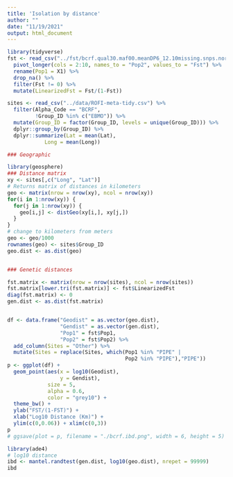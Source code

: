 ```yaml
---
title: 'Isolation by distance'
author: ""
date: "11/19/2021"
output: html_document
---
```



```r
library(tidyverse)
fst <- read_csv("../fst/bcrf.qual30.maf00.meanDP6_12.10missing.snps.norelate-noEBMO.fst_summary.csv") %>% 
  pivot_longer(cols = 2:10, names_to = "Pop2", values_to = "Fst") %>%
  rename(Pop1 = X1) %>%
  drop_na() %>%
  filter(Fst != 0) %>%
  mutate(LinearizedFst = Fst/(1-Fst))

sites <- read_csv("../data/ROFI-meta-tidy.csv") %>%
  filter(Alpha_Code == "BCRF",
         !Group_ID %in% c("EBMO")) %>%
  mutate(Group_ID = factor(Group_ID, levels = unique(Group_ID))) %>%
  dplyr::group_by(Group_ID) %>%
  dplyr::summarize(Lat = mean(Lat),
            Long = mean(Long))
```

```r
### Geographic

library(geosphere)
### Distance matrix
xy <- sites[,c("Long", "Lat")]
# Returns matrix of distances in kilometers
geo <- matrix(nrow = nrow(xy), ncol = nrow(xy))
for(i in 1:nrow(xy)) {
  for(j in 1:nrow(xy)) {
    geo[i,j] <- distGeo(xy[i,], xy[j,])
  }
}
# change to kilometers from meters
geo <- geo/1000
rownames(geo) <- sites$Group_ID
geo.dist <- as.dist(geo)


### Genetic distances

fst.matrix <- matrix(nrow = nrow(sites), ncol = nrow(sites))
fst.matrix[lower.tri(fst.matrix)] <- fst$LinearizedFst
diag(fst.matrix) <- 0
gen.dist <- as.dist(fst.matrix)


df <- data.frame("Geodist" = as.vector(geo.dist), 
                 "Gendist" = as.vector(gen.dist),
                 "Pop1" = fst$Pop1,
                 "Pop2" = fst$Pop2) %>%
  add_column(Sites = "Other") %>%
  mutate(Sites = replace(Sites, which(Pop1 %in% "PIPE" |
                                      Pop2 %in% "PIPE"),"PIPE"))
p <- ggplot(df) +
  geom_point(aes(x = log10(Geodist), 
                 y = Gendist),
             size = 5,
             alpha = 0.6,
             color = "grey10") +
  theme_bw() +
  ylab("FST/(1-FST)") +
  xlab("Log10 Distance (Km)") +
  ylim(c(0,0.06)) + xlim(c(0,3))
p
# ggsave(plot = p, filename = "./bcrf.ibd.png", width = 6, height = 5)
```

```r
library(ade4)
# log10 distance
ibd <- mantel.randtest(gen.dist, log10(geo.dist), nrepet = 99999)
ibd
```

